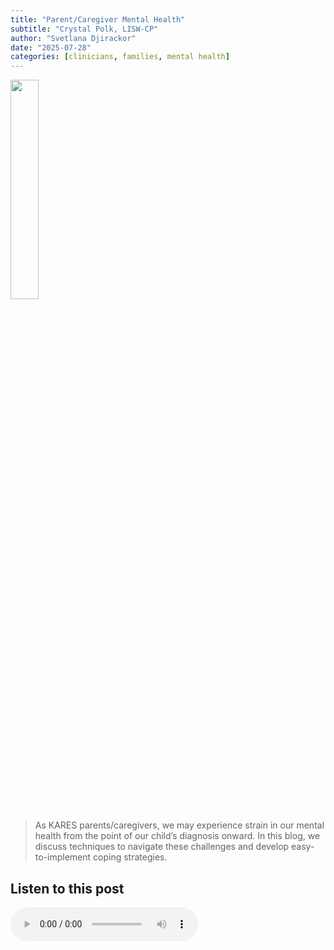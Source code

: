 ```yaml
---
title: "Parent/Caregiver Mental Health"
subtitle: "Crystal Polk, LISW-CP"
author: "Svetlana Djirackor"
date: "2025-07-28"
categories: [clinicians, families, mental health]
--- 
```


![](../figures/mental_health.png){width=30% fig-align="center"}

>
As KARES parents/caregivers, we may experience strain in our mental health from the point of our child’s diagnosis onward. In this blog, we discuss techniques to navigate these challenges and develop easy-to-implement coping strategies.

## Listen to this post

<audio controls>
  <source src="../../audio/mental_health/mh.mp3" type="audio/mpeg">
  Your browser does not support the audio element.
</audio>


##  Hope: Why does this matter?
Around the world, the stigma surrounding mental health is decreasing every day. As KARES parents/caregivers, we can continue this effort by:  

 - Being aware of our attitudes and behavior. We should examine our own judgmental thinking reinforced by upbringing and society.

- Choosing our words carefully. The way we speak can affect the attitudes of others.

- Educating others. Pass on facts and positive attitudes; challenge myths and stereotypes.

##  Education: Did You Know?

1. Stigma prevents ~40% of people with depression and anxiety from seeking support. [Community Health Partners](https://chphealthmt.org/news/5-facts-that-challenge-the-stigma-around-mental-health-issues#:~:text=People%20with%20anxiety%20and%20depression,issues%20in%20work%20and%20relationships.)

2. 31% of all U.S. households serve as family caregivers for an ill or disabled relative. [Luker 2023](https://doi.org/10.1148/rycan.230191)

3. ~58% of caregivers are women. [Sharma et. al., 2016](10.5498/wjp.v6.i1.7)

>
“Based on the hours they spend helping with activities of daily living and support services, caregivers of children with special needs have a more intensive caregiving experience than caregivers of adults” 
- National Alliance of Caregiving, 2009
>

>
Parents of medically fragile children were more likely to report symptoms of anxiety and depression than parents of healthy children. And were more likely to experience social isolation and feelings of guilt or inadequacy. 
- Journal of Family Psychology
>

>
Parents of children with chronic illnesses were more likely to report symptoms of PTSD than parents of healthy children. Also more likely to experience sleep problems, fatigue, and difficulty concentrating.
- Pediatrics
>

What this does _not_ mean is that if your child is less independent, that you will certainly struggle with mental health. It does, however, _increase your chances_. While taking note of your own mental health, it is important to provide emotional and mental health support to your other children as they navigate being a KARES family. 

##  Activities: Exploring Coping Skills

#### 1. Box Breathing
Box breathing is a technique that helps calm feelings of stress or anxiety and can be done anywhere. It is also a simple technique to learn as we will break down below:

- First, picture a box and **Inhale** gradually as you fill your lungs with air and visualize yourself going across the top of the box (for example left to right). 

- When you get to the other end, **Hold** your breath for 1-5 seconds as you picture yourself going down the box. 

- **Exhale** gradually as you imagine traveling backwards (for example right to left) and

- **Hold** one more time for about 5 seconds as you go to the top of the box and start the breathing pattern over.

For ease, follow the box below to you practice this breathing technique

![](../figures/box_breathing.png){width=40% fig-align="center"}

This technique can be done multiple times and in different ways.

#### 2. The Cognitive Triangle

This triangle demonstrates how our thoughts, feelings, and behaviors affect one another. Understanding how these three factors connect can equip you to take control of any situation even when, at first, it may not feel like it is possible.

![](../figures/cognitive_triangle.png){width=40% fig-align="center"}

One thing we can especially pay attention to is how we think. Let's discuss some thinking errors here; you may be even able to point out some that you've found yourself practicing:

1.	All-or-Nothing Thinking: Where a person thinks in terms of extremes. For example, a parent may believe that their child’s disability is all bad and that there are no positive aspects to it.
2.	Overgeneralization: When a person takes one negative event and uses it to predict future outcomes. E.g: A Parent may assume that their child will never be able to learn a new skill because they had difficulty with it in the past.
3.	Mental Filtering: This is when a person focuses only on the negative aspects of a situation and ignores the positive. E.g a parent may only focus on the limitations of their child’s disability and overlook their strengths and abilities.
4.	Personalization: When a person takes responsibility for things that are outside of their control. E.g a parent blames themselves for their child’s diagnosis even though it is not their fault.
5.	Catastrophizing: When a person assumes the worst-case scenario will happen. E.g a parent may assume that their child will never be able to live independently or have a fulfilling life because of their disability.
6.	Emotional Reasoning: When a person assumes that their emotions are evidence of the truth. E.g, a parent may feel overwhelmed and assume that they are not capable of providing the best care for their child, even though they are doing their best.
7.	Labeling: When a person uses negative labels to describe themselves or others. E.g, a parent may label their child as “not capable” which can have a negative impact on their self-esteem.

#### Why spend so much time reflecting on your thoughts?

-	Sometimes our thoughts and feelings can prevent us from reaching out and getting the support we need
-	From our thoughts, come our actions. We may know what we ought to do but we have to pay attention to our thoughts so we can identify what keeps us from doing something that will benefit us/behavior that will build our social system

## Future: Implementing New Habits

>
“Almost everything will work again if you unplug it for a few minutes, including you.”
- Anne Lamott
>

If you find the coping techniques do not work for you, lean into therapy. There are different kinds of therapy such as EMDR for trauma, talk therapy, etc.

## Resources
-	PsychologyToday (if you live in America, you can see any therapist virtually in your state)
-	Look at your insurance website to see what’s provided and covered
-	Google
-	Friend Referrals
-	988 – Suicide and Crisis Lifeline

## Up Next

Now that you've taken time to learn about Mental Health as a KARES parent/caregiver, you can navigate to the [Home Page](../../index.qmd) for a list of all the blogs, or proceed to the next blog in the KARES Library: [Conversations for Connection](../convo_connection/convo_4_connection.qmd)

